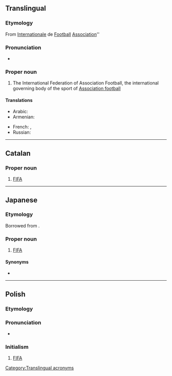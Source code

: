 {{also|fifa|Fifa|fi fa|fi. fa.}}
==Translingual==
{{wikipedia}}

===Etymology===
From {{der|mul|fr|fédération|Fédération}} [[international|Internationale]] de [[football#French|Football]] [[association#French|Association]]''

===Pronunciation===
* {{a|English}} {{IPA|/ˈfiːfə/|lang=mul}}

===Proper noun===
{{mul-proper noun}}

# {{lb|mul|football}} The International Federation of Association Football, the international governing body of the sport of [[association football|Association football]]

====Translations====
{{trans-top|the International Federation of Association Football}}
* Arabic: {{t|ar|فِيفَا}}
* Armenian: {{t|hy|ՖԻՖԱ}}
{{trans-mid}}
* French: {{t+|fr|FIFA}}, {{t|fr|Fédération Internationale de Football Association}}
* Russian: {{t+|ru|ФИФА́}}
{{trans-bottom}}

[[Category:Translingual acronyms]]

----

==Catalan==

===Proper noun===
{{ca-proper noun|f}}

# [[FIFA]]

----

==Japanese==

===Etymology===
Borrowed from {{bor|ja|fr|FIFA}}.

===Proper noun===
{{ja-pos|proper|フィーファ}}

# [[FIFA]]

====Synonyms====
* {{ja-r|国際サッカー連盟|^こく%さい ^サッカー ^れん%めい}}

{{topics|ja|Organizations}}

----

==Polish==

===Etymology===
{{der|pl|en|FIFA}}

===Pronunciation===
* {{pl-IPA}}

===Initialism===
{{rfc-header|Initialism}}
{{head|pl|initialism|g=f}}

# [[#English|FIFA]]